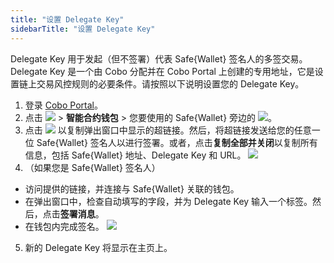 ```yaml
---
title: "设置 Delegate Key"
sidebarTitle: "设置 Delegate Key"
---
```


Delegate Key 用于发起（但不签署）代表 Safe&#123;Wallet&#125; 签名人的多签交易。Delegate Key 是一个由 Cobo 分配并在 Cobo Portal 上创建的专用地址，它是设置链上交易风控规则的必要条件。请按照以下说明设置您的 Delegate Key。

1. 登录 [Cobo Portal](https://portal.cobo.com/login)。
2. 点击 <img src="/cn/images/smart-contract-wallet/button_wallet.svg" className="icon"></img> > **智能合约钱包** > 您要使用的 Safe&#123;Wallet&#125; 旁边的 <img src="/cn/images/smart-contract-wallet/icon_key.svg" className="icon"></img>。
3. 点击 <img src="/cn/images/smart-contract-wallet/button_copy.svg" className="icon"></img> 以复制弹出窗口中显示的超链接。然后，将超链接发送给您的任意一位 Safe&#123;Wallet&#125; 签名人以进行签署。或者，点击**复制全部并关闭**以复制所有信息，包括 Safe&#123;Wallet&#125; 地址、Delegate Key 和 URL。
<img src="/cn/images/smart-contract-wallet/3.png" className="screenshot_modal"></img>
4. （如果您是 Safe&#123;Wallet&#125; 签名人）
- 访问提供的链接，并连接与 Safe&#123;Wallet&#125; 关联的钱包。
- 在弹出窗口中，检查自动填写的字段，并为 Delegate Key 输入一个标签。然后，点击**签署消息**。
- 在钱包内完成签名。
<img src="/cn/images/smart-contract-wallet/4.png" className="screenshot_modal"></img>
5. 新的 Delegate Key 将显示在主页上。




